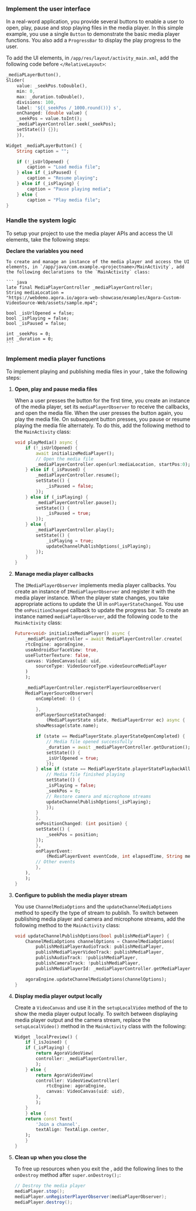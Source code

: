 <PlatformWrapper platform="flutter">
        
### Implement the user interface

In a real-word application, you provide several buttons to enable a user to open, play, pause and stop playing files in the media player. In this simple example, you use a single `Button` to demonstrate the basic media player functions. You also add a `ProgressBar` to display the play progress to the user.

To add the UI elements, in `/app/res/layout/activity_main.xml`, add the following code before `</RelativeLayout>`:

``` dart
_mediaPLayerButton(),
Slider(
    value: _seekPos.toDouble(),
    min: 0,
    max: _duration.toDouble(),
    divisions: 100,
    label: '${(_seekPos / 1000.round())} s',
    onChanged: (double value) {
    _seekPos = value.toInt();
    _mediaPlayerController.seek(_seekPos);
    setState(() {});
    }),
```


``` dart
Widget _mediaPLayerButton() {
    String caption = "";

    if (!_isUrlOpened) {
        caption = "Load media file";
    } else if (_isPaused) {
        caption = "Resume playing";
    } else if (_isPlaying) {
        caption = "Pause playing media";
    } else {
        caption = "Play media file";
}
```

### Handle the system logic

To setup your project to use the media player APIs and access the UI elements, take the following steps:

**Declare the variables you need**

    To create and manage an instance of the media player and access the UI elements, in `/app/java/com.example.<projectname>/MainActivity`, add the following declarations to the `MainActivity` class:

    ``` java
    late final MediaPlayerController _mediaPlayerController;
    String mediaLocation =
    "https://webdemo.agora.io/agora-web-showcase/examples/Agora-Custom-VideoSource-Web/assets/sample.mp4";

    bool _isUrlOpened = false;
    bool _isPlaying = false;
    bool _isPaused = false;

    int _seekPos = 0;
    int _duration = 0;
    ```

### Implement media player functions

To implement playing and publishing media files in your <Vpl k="CLIENT" />, take the following steps:

1.  **Open, play and pause media files**

    When a user presses the button for the first time, you create an instance of the media player, set its `mediaPlayerObserver` to receive the callbacks, and open the media file. When the user presses the button again, you play the media file. On subsequent button presses, you pause or resume playing the media file alternately. To do this, add the following method to the `MainActivity` class:

    ``` dart
    void playMedia() async {
        if (!_isUrlOpened) {
            await initializeMediaPlayer();
            // Open the media file
            _mediaPlayerController.open(url:mediaLocation, startPos:0);
        } else if (_isPaused) {
            _mediaPlayerController.resume();
            setState(() {
                _isPaused = false;
            });
        } else if (_isPlaying) {
            _mediaPlayerController.pause();
            setState(() {
                _isPaused = true;
            });
        } else {
            _mediaPlayerController.play();
            setState(() {
                _isPlaying = true;
                updateChannelPublishOptions(_isPlaying);
            });
        }
    }
    ```

2.  **Manage media player callbacks**

    The `IMediaPlayerObserver` implements media player callbacks. You create an instance of `IMediaPlayerObserver` and register it with the media player instance. When the player state changes, you take appropriate actions to update the UI in `onPlayerStateChanged`. You use the `onPositionChanged` callback to update the progress bar. To create an instance named `mediaPlayerObserver`, add the following code to the `MainActivity` class:

    ``` dart
    Future<void> initializeMediaPlayer() async {
        _mediaPlayerController = await MediaPlayerController.create(
        rtcEngine: agoraEngine,
        useAndroidSurfaceView: true,
        useFlutterTexture: false,
        canvas: VideoCanvas(uid: uid,
            sourceType: VideoSourceType.videoSourceMediaPlayer
        )
        );

        _mediaPlayerController.registerPlayerSourceObserver(
        MediaPlayerSourceObserver(
            onCompleted: () {

            },
            onPlayerSourceStateChanged:
                (MediaPlayerState state, MediaPlayerError ec) async {
            showMessage(state.name);

            if (state == MediaPlayerState.playerStateOpenCompleted) {
                // Media file opened successfully
                _duration = await _mediaPlayerController.getDuration();
                setState(() {
                _isUrlOpened = true;
                });
            } else if (state == MediaPlayerState.playerStatePlaybackAllLoopsCompleted) {
                // Media file finished playing
                setState(() {
                _isPlaying = false;
                _seekPos = 0;
                // Restore camera and microphone streams
                updateChannelPublishOptions(_isPlaying);
                });
            }
            },
            onPositionChanged: (int position) {
            setState(() {
                _seekPos = position;
            });
            },
            onPlayerEvent:
                (MediaPlayerEvent eventCode, int elapsedTime, String message) {
            // Other events
            },
        ),
        );
    }
    ```

3.  **Configure <Vg k="ENGINE" /> to publish the media player stream**

    You use `ChannelMediaOptions` and the `updateChannelMediaOptions` method to specify the type of stream to publish. To switch between publishing media player and camera and microphone streams, add the following method to the `MainActivity` class:

    ``` dart
    void updateChannelPublishOptions(bool publishMediaPlayer) {
        ChannelMediaOptions channelOptions = ChannelMediaOptions(
            publishMediaPlayerAudioTrack: publishMediaPlayer,
            publishMediaPlayerVideoTrack: publishMediaPlayer,
            publishAudioTrack: !publishMediaPlayer,
            publishCameraTrack: !publishMediaPlayer,
            publishMediaPlayerId: _mediaPlayerController.getMediaPlayerId());

        agoraEngine.updateChannelMediaOptions(channelOptions);
    }
    ```

4.  **Display media player output locally**

    Create a `VideoCanvas` and use it in the `setupLocalVideo` method of the <Vg k="ENGINE" /> to show the media player output locally. To switch between displaying media player output and the camera stream, replace the `setupLocalVideo()` method in the `MainActivity` class with the following:

    ``` dart
    Widget _localPreview() {
        if (_isJoined) {
        if (_isPlaying) {
            return AgoraVideoView(
            controller: _mediaPlayerController,
            );
        } else {
            return AgoraVideoView(
            controller: VideoViewController(
                rtcEngine: agoraEngine,
                canvas: VideoCanvas(uid: uid),
            ),
            );
        }
        } else {
        return const Text(
            'Join a channel',
            textAlign: TextAlign.center,
        );
        }
    }
    ```

6.  **Clean up when you close the <Vpl k="CLIENT" />**

    To free up resources when you exit the <Vpl k="CLIENT" />, add the following lines to the `onDestroy` method after `super.onDestroy();`:

    ``` java
    // Destroy the media player
    mediaPlayer.stop();
    mediaPlayer.unRegisterPlayerObserver(mediaPlayerObserver);
    mediaPlayer.destroy();
    ```
</PlatformWrapper>
